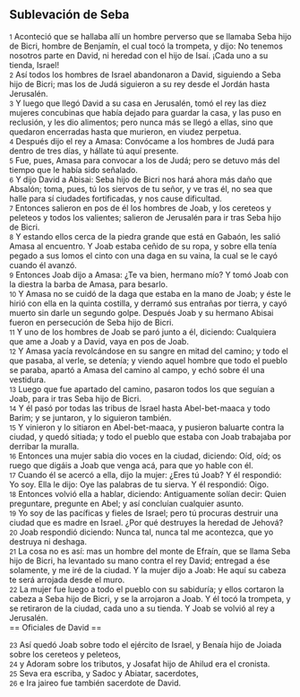 == Sublevación de Seba ==

{{anchor|1}} <small>1</small> Aconteció que se hallaba allí un hombre perverso que se llamaba Seba hijo de Bicri, hombre de Benjamín, el cual tocó la trompeta, y dijo: No tenemos nosotros parte en David, ni heredad con el hijo de Isaí. ¡Cada uno a su tienda, Israel!<br>
{{anchor|2}} <small>2</small> Así todos los hombres de Israel abandonaron a David, siguiendo a Seba hijo de Bicri; mas los de Judá siguieron a su rey desde el Jordán hasta Jerusalén.<br>
{{anchor|3}} <small>3</small> Y luego que llegó David a su casa en Jerusalén, tomó el rey las diez mujeres concubinas que había dejado para guardar la casa, y las puso en reclusión, y les dio alimentos; pero nunca más se llegó a ellas, sino que quedaron encerradas hasta que murieron, en viudez perpetua.<br>
{{anchor|4}} <small>4</small> Después dijo el rey a Amasa: Convócame a los hombres de Judá para dentro de tres días, y hállate tú aquí presente.<br>
{{anchor|5}} <small>5</small> Fue, pues, Amasa para convocar a los de Judá; pero se detuvo más del tiempo que le había sido señalado.<br>
{{anchor|6}} <small>6</small> Y dijo David a Abisai: Seba hijo de Bicri nos hará ahora más daño que Absalón; toma, pues, tú los siervos de tu señor, y ve tras él, no sea que halle para sí ciudades fortificadas, y nos cause dificultad.<br>
{{anchor|7}} <small>7</small> Entonces salieron en pos de él los hombres de Joab, y los cereteos y peleteos y todos los valientes; salieron de Jerusalén para ir tras Seba hijo de Bicri.<br>
{{anchor|8}} <small>8</small> Y estando ellos cerca de la piedra grande que está en Gabaón, les salió Amasa al encuentro. Y Joab estaba ceñido de su ropa, y sobre ella tenía pegado a sus lomos el cinto con una daga en su vaina, la cual se le cayó cuando él avanzó.<br>
{{anchor|9}} <small>9</small> Entonces Joab dijo a Amasa: ¿Te va bien, hermano mío? Y tomó Joab con la diestra la barba de Amasa, para besarlo.<br>
{{anchor|10}} <small>10</small> Y Amasa no se cuidó de la daga que estaba en la mano de Joab; y éste le hirió con ella en la quinta costilla, y derramó sus entrañas por tierra, y cayó muerto sin darle un segundo golpe. Después Joab y su hermano Abisai fueron en persecución de Seba hijo de Bicri.<br>
{{anchor|11}} <small>11</small> Y uno de los hombres de Joab se paró junto a él, diciendo: Cualquiera que ame a Joab y a David, vaya en pos de Joab.<br>
{{anchor|12}} <small>12</small> Y Amasa yacía revolcándose en su sangre en mitad del camino; y todo el que pasaba, al verle, se detenía; y viendo aquel hombre que todo el pueblo se paraba, apartó a Amasa del camino al campo, y echó sobre él una vestidura.<br>
{{anchor|13}} <small>13</small> Luego que fue apartado del camino, pasaron todos los que seguían a Joab, para ir tras Seba hijo de Bicri.<br>
{{anchor|14}} <small>14</small> Y él pasó por todas las tribus de Israel hasta Abel-bet-maaca y todo Barim; y se juntaron, y lo siguieron también.<br>
{{anchor|15}} <small>15</small> Y vinieron y lo sitiaron en Abel-bet-maaca, y pusieron baluarte contra la ciudad, y quedó sitiada; y todo el pueblo que estaba con Joab trabajaba por derribar la muralla.<br>
{{anchor|16}} <small>16</small> Entonces una mujer sabia dio voces en la ciudad, diciendo: Oíd, oíd; os ruego que digáis a Joab que venga acá, para que yo hable con él.<br>
{{anchor|17}} <small>17</small> Cuando él se acercó a ella, dijo la mujer: ¿Eres tú Joab? Y él respondió: Yo soy. Ella le dijo: Oye las palabras de tu sierva. Y él respondió: Oigo.<br>
{{anchor|18}} <small>18</small> Entonces volvió ella a hablar, diciendo: Antiguamente solían decir: Quien preguntare, pregunte en Abel; y así concluían cualquier asunto.<br>
{{anchor|19}} <small>19</small> Yo soy de las pacíficas y fieles de Israel; pero tú procuras destruir una ciudad que es madre en Israel. ¿Por qué destruyes la heredad de Jehová?<br>
{{anchor|20}} <small>20</small> Joab respondió diciendo: Nunca tal, nunca tal me acontezca, que yo destruya ni deshaga.<br>
{{anchor|21}} <small>21</small> La cosa no es así: mas un hombre del monte de Efraín, que se llama Seba hijo de Bicri, ha levantado su mano contra el rey David; entregad a ése solamente, y me iré de la ciudad. Y la mujer dijo a Joab: He aquí su cabeza te será arrojada desde el muro.<br>
{{anchor|22}} <small>22</small> La mujer fue luego a todo el pueblo con su sabiduría; y ellos cortaron la cabeza a Seba hijo de Bicri, y se la arrojaron a Joab. Y él tocó la trompeta, y se retiraron de la ciudad, cada uno a su tienda. Y Joab se volvió al rey a Jerusalén.<br>
== Oficiales de David  ==

{{anchor|23}} <small>23</small> Así quedó Joab sobre todo el ejército de Israel, y Benaía hijo de Joiada sobre los cereteos y peleteos,<br>
{{anchor|24}} <small>24</small> y Adoram sobre los tributos, y Josafat hijo de Ahilud era el cronista.<br>
{{anchor|25}} <small>25</small> Seva era escriba, y Sadoc y Abiatar, sacerdotes,<br>
{{anchor|26}} <small>26</small> e Ira jaireo fue también sacerdote de David.<br>
